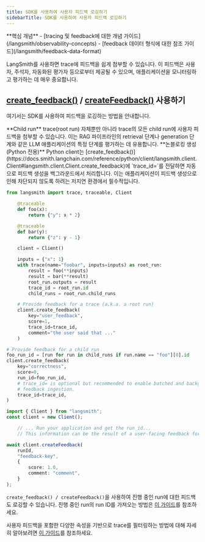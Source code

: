 ```yaml
---
title: SDK를 사용하여 사용자 피드백 로깅하기
sidebarTitle: SDK를 사용하여 사용자 피드백 로깅하기
---
```


<Tip>
**핵심 개념**
- [tracing 및 feedback에 대한 개념 가이드](/langsmith/observability-concepts)
- [feedback 데이터 형식에 대한 참조 가이드](/langsmith/feedback-data-format)
</Tip>

LangSmith를 사용하면 trace에 피드백을 쉽게 첨부할 수 있습니다.
이 피드백은 사용자, 주석자, 자동화된 평가자 등으로부터 제공될 수 있으며, 애플리케이션을 모니터링하고 평가하는 데 매우 중요합니다.

## [create_feedback()](https://docs.smith.langchain.com/reference/python/client/langsmith.client.Client#langsmith.client.Client.create_feedback) / [createFeedback()](https://docs.smith.langchain.com/reference/js/classes/client.Client#createfeedback) 사용하기

여기서는 SDK를 사용하여 피드백을 로깅하는 방법을 안내합니다.

<Info>
**Child run**
trace(root run) 자체뿐만 아니라 trace의 모든 child run에 사용자 피드백을 첨부할 수 있습니다.
이는 RAG 파이프라인의 retrieval 단계나 generation 단계와 같은 LLM 애플리케이션의 특정 단계를 평가하는 데 유용합니다.
</Info>

<Tip>
**논블로킹 생성 (Python 전용)**
Python client는 [create_feedback()](https://docs.smith.langchain.com/reference/python/client/langsmith.client.Client#langsmith.client.Client.create_feedback)에 `trace_id=`를 전달하면 자동으로 피드백 생성을 백그라운드에서 처리합니다.
이는 애플리케이션이 피드백 생성으로 인해 차단되지 않도록 하려는 저지연 환경에서 필수적입니다.
</Tip>

<CodeGroup>

```python Python
from langsmith import trace, traceable, Client

    @traceable
    def foo(x):
        return {"y": x * 2}

    @traceable
    def bar(y):
        return {"z": y - 1}

    client = Client()

    inputs = {"x": 1}
    with trace(name="foobar", inputs=inputs) as root_run:
        result = foo(**inputs)
        result = bar(**result)
        root_run.outputs = result
        trace_id = root_run.id
        child_runs = root_run.child_runs

    # Provide feedback for a trace (a.k.a. a root run)
    client.create_feedback(
        key="user_feedback",
        score=1,
        trace_id=trace_id,
        comment="the user said that ..."
    )

# Provide feedback for a child run
foo_run_id = [run for run in child_runs if run.name == "foo"][0].id
client.create_feedback(
    key="correctness",
    score=0,
    run_id=foo_run_id,
    # trace_id= is optional but recommended to enable batched and backgrounded
    # feedback ingestion.
    trace_id=trace_id,
)
```

```typescript TypeScript
import { Client } from "langsmith";
const client = new Client();

    // ... Run your application and get the run_id...
    // This information can be the result of a user-facing feedback form

await client.createFeedback(
    runId,
    "feedback-key",
    {
        score: 1.0,
        comment: "comment",
    }
);
```

</CodeGroup>

`create_feedback() / createFeedback()`을 사용하여 진행 중인 run에 대한 피드백도 로깅할 수 있습니다. 진행 중인 run의 run ID를 가져오는 방법은 [이 가이드](/langsmith/access-current-span)를 참조하세요.

사용자 피드백을 포함한 다양한 속성을 기반으로 trace를 필터링하는 방법에 대해 자세히 알아보려면 [이 가이드](/langsmith/filter-traces-in-application)를 참조하세요.